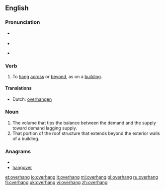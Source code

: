 ==English==

===Pronunciation===
*{{a|US}} {{IPA|/'oʊvərˌhæŋ/}}
*{{audio|en-us-overhang.ogg|Audio (US)}}
*{{a|RP}} {{IPA|/'əʊvəˌhæŋ/}}

===Verb===
{{en-verb|overhangs|overhanging|overhung}}

# To [[hang]] [[across]] or [[beyond]], as on a [[building]].

====Translations====
*Dutch: [[overhangen]]

===Noun===
{{en-noun}}

#The volume that tips the balance between the demand and the supply toward demand lagging supply.
#That portion of the roof structure that extends beyond the exterior walls of a building.

===Anagrams===
* {{alphagram|aeghnorv}}
* [[hangover#English|hangover]]

[[et:overhang]]
[[io:overhang]]
[[it:overhang]]
[[ml:overhang]]
[[pl:overhang]]
[[ru:overhang]]
[[fi:overhang]]
[[uk:overhang]]
[[vi:overhang]]
[[zh:overhang]]